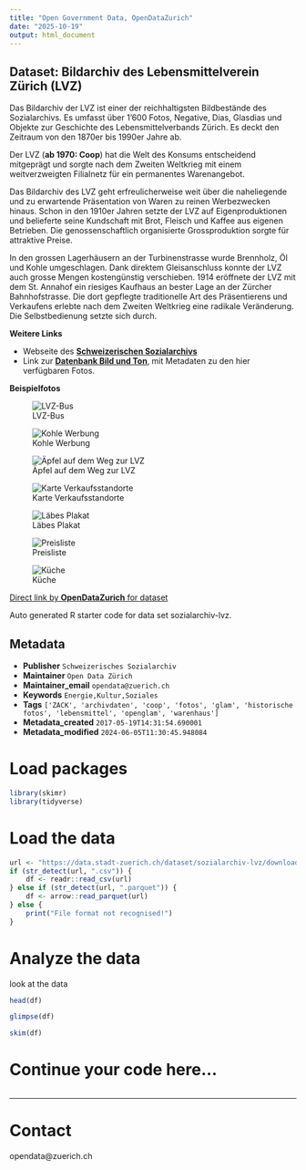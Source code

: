 ```yaml
---
title: "Open Government Data, OpenDataZurich"
date: "2025-10-19"
output: html_document
---
```


## Dataset: Bildarchiv des Lebensmittelverein Zürich (LVZ)

Das Bildarchiv der LVZ ist einer der reichhaltigsten Bildbestände des Sozialarchivs. Es umfasst über 1'600 Fotos, Negative, Dias, Glasdias und Objekte zur Geschichte des Lebensmittelverbands Zürich. Es deckt den Zeitraum von den 1870er bis 1990er Jahre ab. 

Der LVZ (**ab 1970: Coop**) hat die Welt des Konsums entscheidend mitgeprägt und sorgte nach dem Zweiten Weltkrieg mit einem weitverzweigten Filialnetz für ein permanentes Warenangebot. 

Das Bildarchiv des LVZ geht erfreulicherweise weit über die naheliegende und zu erwartende Präsentation von Waren zu reinen Werbezwecken hinaus. 
Schon in den 1910er Jahren setzte der LVZ auf Eigenproduktionen und belieferte seine Kundschaft mit Brot, Fleisch und Kaffee aus eigenen Betrieben. Die genossenschaftlich organisierte Grossproduktion sorgte für attraktive Preise. 

In den grossen Lagerhäusern an der Turbinenstrasse wurde Brennholz, Öl und Kohle umgeschlagen. Dank direktem Gleisanschluss konnte der LVZ auch grosse Mengen kostengünstig verschieben. 1914 eröffnete der LVZ mit dem St. Annahof ein riesiges Kaufhaus an bester Lage an der Zürcher Bahnhofstrasse. Die dort gepflegte traditionelle Art des Präsentierens und Verkaufens erlebte nach dem Zweiten Weltkrieg eine radikale Veränderung. Die Selbstbedienung setzte sich durch.

**Weitere Links**

- Webseite des [**Schweizerischen Sozialarchivs**](https://www.sozialarchiv.ch/)
- Link zur [**Datenbank Bild und Ton**](http://www.bild-video-ton.ch/bestand/signatur/F_5033), mit  Metadaten zu den hier verfügbaren Fotos.

**Beispielfotos**

 
![LVZ-Bus](http://statistik.stadt-zuerich.ch/modules/ogd_bspe/stadtarchiv_ogd/lvz/lvz_bus_70ies.jpg)

![Kohle Werbung](http://statistik.stadt-zuerich.ch/modules/ogd_bspe/stadtarchiv_ogd/lvz/KohleWerbung.jpg)

![Äpfel auf dem Weg zur LVZ](http://statistik.stadt-zuerich.ch/modules/ogd_bspe/stadtarchiv_ogd/lvz/Apfel.jpg)

![Karte Verkaufsstandorte](http://statistik.stadt-zuerich.ch/modules/ogd_bspe/stadtarchiv_ogd/lvz/map_lvz.jpg)

![Läbes Plakat](http://statistik.stadt-zuerich.ch/modules/ogd_bspe/stadtarchiv_ogd/lvz/laebes_plakat.jpg)

![Preisliste](http://statistik.stadt-zuerich.ch/modules/ogd_bspe/stadtarchiv_ogd/lvz/preisliste_1901.jpg)

![Küche](http://statistik.stadt-zuerich.ch/modules/ogd_bspe/stadtarchiv_ogd/lvz/Kueche_StAnnahof.jpg)


[Direct link by **OpenDataZurich** for dataset](https://data.stadt-zuerich.ch/dataset/sozialarchiv-lvz)

Auto generated R starter code for data set sozialarchiv-lvz.

## Metadata

- **Publisher** `Schweizerisches Sozialarchiv`
- **Maintainer** `Open Data Zürich`
- **Maintainer_email** `opendata@zuerich.ch`
- **Keywords** `Energie,Kultur,Soziales`
- **Tags** `['ZACK', 'archivdaten', 'coop', 'fotos', 'glam', 'historische fotos', 'lebensmittel', 'openglam', 'warenhaus']`
- **Metadata_created** `2017-05-19T14:31:54.690001`
- **Metadata_modified** `2024-06-05T11:30:45.948084`


# Load packages

```r
library(skimr)
library(tidyverse)
```

# Load the data

```r
url <- "https://data.stadt-zuerich.ch/dataset/sozialarchiv-lvz/download/Metadaten_Bildarchiv_des_Lebensmittelverein_Zuerich_LVZ.csv"
if (str_detect(url, ".csv")) {
    df <- readr::read_csv(url)
} else if (str_detect(url, ".parquet")) {
    df <- arrow::read_parquet(url)
} else {
    print("File format not recognised!")
}
```

# Analyze the data

look at the data
```r
head(df)
```

```r
glimpse(df)
```

```r
skim(df)
```

# Continue your code here...

```r

```

------------------------------------------------------------------------

# Contact

opendata@zuerich.ch
